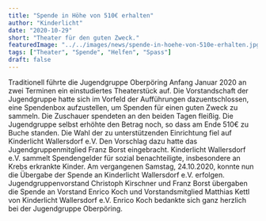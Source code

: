 ```yaml
---
title: "Spende in Höhe von 510€ erhalten"
author: "Kinderlicht"
date: "2020-10-29"
short: "Theater für den guten Zweck."
featuredImage: "../../images/news/spende-in-hoehe-von-510e-erhalten.jpg"
tags: ["Theater", "Spende", "Helfen", "Spass"]
draft: false
---
```

Traditionell führte die Jugendgruppe Oberpöring Anfang Januar 2020 an zwei Terminen ein einstudiertes Theaterstück auf. Die Vorstandschaft der Jugendgruppe hatte sich im Vorfeld der Aufführungen dazuentschlossen, eine Spendenbox aufzustellen, um Spenden für einen guten Zweck zu sammeln. Die Zuschauer spendeten an den beiden Tagen fleißig. Die Jugendgruppe selbst erhöhte den Betrag noch, so dass am Ende 510€ zu Buche standen. Die Wahl der zu unterstützenden Einrichtung fiel auf Kinderlicht Wallersdorf e.V. Den Vorschlag dazu hatte das Jugendgruppenmitglied Franz Borst eingebracht. Kinderlicht Wallersdorf e.V. sammelt Spendengelder für sozial benachteiligte, insbesondere an Krebs erkrankte Kinder. Am vergangenen Samstag, 24.10.2020, konnte nun die Übergabe der Spende an Kinderlicht Wallersdorf e.V. erfolgen. Jugendgruppenvorstand Christoph Kirschner und Franz Borst übergaben die Spende an Vorstand Enrico Koch und Vorstandsmitglied Matthias Kettl von Kinderlicht Wallersdorf e.V. Enrico Koch bedankte sich ganz herzlich bei der Jugendgruppe Oberpöring.
